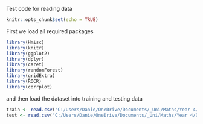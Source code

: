 Test code for reading data

```r
knitr::opts_chunk$set(echo = TRUE)
```

First we load all required packages
```r
library(Hmisc)
library(knitr)
library(ggplot2)
library(dplyr)
library(caret)
library(randomForest)
library(gridExtra)
library(ROCR)
library(corrplot)
```
and then load the dataset into training and testing data

```r
train <- read.csv("C:/Users/Danie/OneDrive/Documents/_Uni/Maths/Year 4/Data Science Toolkit/DST_Assessment_0/Report/01-Data.csv", stringsAsFactors = F, na.strings = c("NA", ""))
test <- read.csv("C:/Users/Danie/OneDrive/Documents/_Uni/Maths/Year 4/Data Science Toolkit/DST_Assessment_0/Report/01-Data.csv", stringsAsFactors = F, na.strings = c("NA", ""))
```


